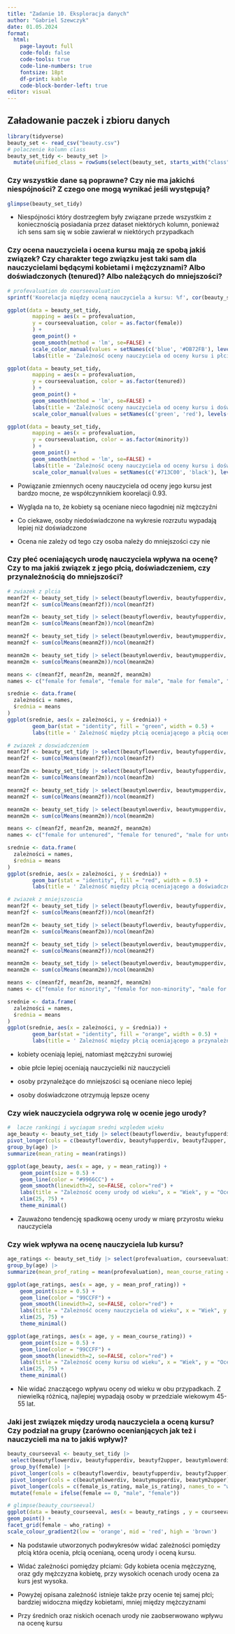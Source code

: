 ```yaml
---
title: "Zadanie 10. Eksploracja danych"
author: "Gabriel Szewczyk"
date: 01.05.2024
format: 
  html:
    page-layout: full
    code-fold: false
    code-tools: true
    code-line-numbers: true
    fontsize: 18pt
    df-print: kable
    code-block-border-left: true
editor: visual
---
```


## Załadowanie paczek i zbioru danych

```r
library(tidyverse)
beauty_set <- read_csv("beauty.csv")
# polaczenie kolumn class
beauty_set_tidy <- beauty_set |> 
  mutate(unified_class = rowSums(select(beauty_set, starts_with("class")) * (1:30))) |> mutate(beauty_set, across(starts_with("class"), ~NULL)) |> rename(class = unified_class)

```

### Czy wszystkie dane są poprawne? Czy nie ma jakichś niespójności? Z czego one mogą wynikać jeśli występują?

```r
glimpse(beauty_set_tidy)
```

* Niespójności który dostrzegłem były związane przede wszystkim z koniecznością posiadania przez dataset niektórych kolumn, ponieważ ich sens sam się w sobie zawierał w niektórych przypadkach

### Czy ocena nauczyciela i ocena kursu mają ze spobą jakiś związek? Czy charakter tego związku jest taki sam dla nauczycielami będącymi kobietami i mężczyznami? Albo doświadczonych (tenured)? Albo należących do mniejszości?

```r
# profevaluation do courseevaluation
sprintf('Koorelacja między oceną nauczyciela a kursu: %f', cor(beauty_set_tidy$profevaluation, beauty_set_tidy$courseevaluation))

ggplot(data = beauty_set_tidy,
        mapping = aes(x = profevaluation, 
        y = courseevaluation, color = as.factor(female))
        ) +
        geom_point() +
        geom_smooth(method = 'lm', se=FALSE) +
        scale_color_manual(values = setNames(c('blue', '#DB72FB'), levels(as.factor(beauty_set_tidy$female)))) +
        labs(title = 'Zależność oceny nauczyciela od oceny kursu i płci', color = c('0=Mężczyźni 1=Kobiety'))

ggplot(data = beauty_set_tidy,
        mapping = aes(x = profevaluation, 
        y = courseevaluation, color = as.factor(tenured))
        ) +
        geom_point() +
        geom_smooth(method = 'lm', se=FALSE) +
        labs(title = 'Zależność oceny nauczyciela od oceny kursu i doświadczenia', color = c('0=Niedoświadczony 1=Doświadczony')) +
        scale_color_manual(values = setNames(c('green', 'red'), levels(as.factor(beauty_set_tidy$tenured))))

ggplot(data = beauty_set_tidy,
        mapping = aes(x = profevaluation, 
        y = courseevaluation, color = as.factor(minority))
        ) +
        geom_point() +
        geom_smooth(method = 'lm', se=FALSE) +
        labs(title = 'Zależność oceny nauczyciela od oceny kursu i doświadczenia', color = c('1=należy do mniejszości')) +
        scale_color_manual(values = setNames(c('#713C00', 'black'), levels(as.factor(beauty_set_tidy$minority))))

```

* Powiązanie zmiennych oceny nauczyciela od oceny jego kursu jest bardzo mocne, ze współczynnikiem koorelacji 0.93.

* Wygląda na to, że kobiety są oceniane nieco łagodniej niż mężczyźni

* Co ciekawe, osoby niedoświadczone na wykresie rozrzutu wypadają lepiej niż doświadczone

* Ocena nie zależy od tego czy osoba należy do mniejszości czy nie


### Czy płeć oceniających urodę nauczyciela wpływa na ocenę? Czy to ma jakiś związek z jego płcią, doświadczeniem, czy przynależnością do mniejszości?

```r
# zwiazek z plcia
meanf2f <- beauty_set_tidy |> select(beautyflowerdiv, beautyfupperdiv, beautyf2upper, female) |> filter(female == 1)
meanf2f <- sum(colMeans(meanf2f))/ncol(meanf2f)

meanf2m <- beauty_set_tidy |> select(beautyflowerdiv, beautyfupperdiv, beautyf2upper, female) |> filter(female == 0)
meanf2m <- sum(colMeans(meanf2m))/ncol(meanf2m)

meanm2f <- beauty_set_tidy |> select(beautymlowerdiv, beautymupperdiv, beautym2upper, female) |> filter(female == 1)
meanm2f <- sum(colMeans(meanm2f))/ncol(meanm2f)

meanm2m <- beauty_set_tidy |> select(beautymlowerdiv, beautymupperdiv, beautym2upper, female) |> filter(female == 0)
meanm2m <- sum(colMeans(meanm2m))/ncol(meanm2m)

means <- c(meanf2f, meanf2m, meanm2f, meanm2m)
names <- c("female for female", "female for male", "male for female", "male for male")

srednie <- data.frame(
  zależności = names,
  średnia = means
)
ggplot(srednie, aes(x = zależności, y = średnia)) +
        geom_bar(stat = "identity", fill = "green", width = 0.5) +
        labs(title = ' Zależność między płcią oceniającego a płcią ocenianego')

# zwiazek z doswiadczeniem
meanf2f <- beauty_set_tidy |> select(beautyflowerdiv, beautyfupperdiv, beautyf2upper, female) |> filter(beauty_set_tidy$tenured == 1)
meanf2f <- sum(colMeans(meanf2f))/ncol(meanf2f)

meanf2m <- beauty_set_tidy |> select(beautyflowerdiv, beautyfupperdiv, beautyf2upper, female) |> filter(beauty_set_tidy$tenured == 0)
meanf2m <- sum(colMeans(meanf2m))/ncol(meanf2m)

meanm2f <- beauty_set_tidy |> select(beautymlowerdiv, beautymupperdiv, beautym2upper, female) |> filter(beauty_set_tidy$tenured == 1)
meanm2f <- sum(colMeans(meanm2f))/ncol(meanm2f)

meanm2m <- beauty_set_tidy |> select(beautymlowerdiv, beautymupperdiv, beautym2upper, female) |> filter(beauty_set_tidy$tenured == 0)
meanm2m <- sum(colMeans(meanm2m))/ncol(meanm2m)

means <- c(meanf2f, meanf2m, meanm2f, meanm2m)
names <- c("female for untenured", "female for tenured", "male for untenured", "male for tenured")

srednie <- data.frame(
  zależności = names,
  średnia = means
)
ggplot(srednie, aes(x = zależności, y = średnia)) +
        geom_bar(stat = "identity", fill = "red", width = 0.5) +
        labs(title = ' Zależność między płcią oceniającego a doświadczeniem ocenianego')

# zwiazek z mniejszoscia
meanf2f <- beauty_set_tidy |> select(beautyflowerdiv, beautyfupperdiv, beautyf2upper, female) |> filter(beauty_set_tidy$minority == 1)
meanf2f <- sum(colMeans(meanf2f))/ncol(meanf2f)

meanf2m <- beauty_set_tidy |> select(beautyflowerdiv, beautyfupperdiv, beautyf2upper, female) |> filter(beauty_set_tidy$minority == 0)
meanf2m <- sum(colMeans(meanf2m))/ncol(meanf2m)

meanm2f <- beauty_set_tidy |> select(beautymlowerdiv, beautymupperdiv, beautym2upper, female) |> filter(beauty_set_tidy$minority == 1)
meanm2f <- sum(colMeans(meanm2f))/ncol(meanm2f)

meanm2m <- beauty_set_tidy |> select(beautymlowerdiv, beautymupperdiv, beautym2upper, female) |> filter(beauty_set_tidy$minority == 0)
meanm2m <- sum(colMeans(meanm2m))/ncol(meanm2m)

means <- c(meanf2f, meanf2m, meanm2f, meanm2m)
names <- c("female for minority", "female for non-minority", "male for minority", "male for non-minority")

srednie <- data.frame(
  zależności = names,
  średnia = means
)
ggplot(srednie, aes(x = zależności, y = średnia)) +
        geom_bar(stat = "identity", fill = "orange", width = 0.5) +
        labs(title = ' Zależność między płcią oceniającego a przynależnością do mniejszości ocenianego')
```

* kobiety oceniają lepiej, natomiast mężczyźni surowiej

* obie płcie lepiej oceniają nauczycielki niż nauczycieli

* osoby przynależące do mniejszości są oceniane nieco lepiej

* osoby doświadczone otrzymują lepsze oceny

### Czy wiek nauczyciela odgrywa rolę w ocenie jego urody?

```r
#  lacze rankingi i wyciagam sredni wzgledem wieku
age_beauty <- beauty_set_tidy |> select(beautyflowerdiv, beautyfupperdiv, beautyf2upper, beautymlowerdiv, beautymupperdiv, beautym2upper, age) |> 
pivot_longer(cols = c(beautyflowerdiv, beautyfupperdiv, beautyf2upper, beautymlowerdiv, beautymupperdiv, beautym2upper), names_to = 'division', values_to = 'ratings') |>
group_by(age) |>
summarize(mean_rating = mean(ratings))

ggplot(age_beauty, aes(x = age, y = mean_rating)) +
    geom_point(size = 0.5) +
    geom_line(color = "#9966CC") +
    geom_smooth(linewidth=2, se=FALSE, color="red") +
    labs(title = "Zależność oceny urody od wieku", x = "Wiek", y = "Ocena") +
    xlim(25, 75) +
    theme_minimal()
```

* Zauważono tendencję spadkową oceny urody w miarę przyrostu wieku nauczyciela

### Czy wiek wpływa na ocenę nauczyciela lub kursu?

```r
age_ratings <- beauty_set_tidy |> select(profevaluation, courseevaluation, age) |> 
group_by(age) |>
summarize(mean_prof_rating = mean(profevaluation), mean_course_rating = mean(courseevaluation))

ggplot(age_ratings, aes(x = age, y = mean_prof_rating)) +
    geom_point(size = 0.5) +
    geom_line(color = "99CCFF") +
    geom_smooth(linewidth=2, se=FALSE, color="red") +
    labs(title = "Zależność oceny nauczyciela od wieku", x = "Wiek", y = "Ocena") +
    xlim(25, 75) +
    theme_minimal()

ggplot(age_ratings, aes(x = age, y = mean_course_rating)) +
    geom_point(size = 0.5) +
    geom_line(color = "99CCFF") +
    geom_smooth(linewidth=2, se=FALSE, color="red") +
    labs(title = "Zależność oceny kursu od wieku", x = "Wiek", y = "Ocena") +
    xlim(25, 75) +
    theme_minimal()


```

* Nie widać znaczącego wpływu oceny od wieku w obu przypadkach. Z niewielką różnicą, najlepiej wypadają osoby w przedziale wiekowym 45-55 lat.


### Jaki jest związek między urodą nauczyciela a oceną kursu? Czy podział na grupy (zarówno ocenianjących jak też i nauczycieli ma na to jakiś wpływ)?

```r
beauty_courseeval <- beauty_set_tidy |>
 select(beautyflowerdiv, beautyfupperdiv, beautyf2upper, beautymlowerdiv, beautymupperdiv, beautym2upper, female, courseevaluation) |> 
 group_by(female) |>
 pivot_longer(cols = c(beautyflowerdiv, beautyfupperdiv, beautyf2upper), names_to = NULL, values_to = "female_is_rating") |>
 pivot_longer(cols = c(beautymlowerdiv, beautymupperdiv, beautym2upper), names_to = NULL, values_to = "male_is_rating") |>
 pivot_longer(cols = c(female_is_rating, male_is_rating), names_to = "who_rating", values_to = "beauty_ratings") |>
 mutate(female = ifelse(female == 0, "male", "female"))

# glimpse(beauty_courseeval)
ggplot(data = beauty_courseeval, aes(x = beauty_ratings , y = courseevaluation, color = beauty_ratings)) +
geom_point() +
facet_grid(female ~ who_rating) + 
scale_colour_gradient2(low = 'orange', mid = 'red', high = 'brown')

```

* Na podstawie utworzonych podwykresów widać zależności pomiędzy płcią która ocenia, płcią ocenianą, oceną urody i oceną kursu.

* Widać zależności pomiędzy płciami: Gdy kobieta ocenia mężczyznę, oraz gdy mężczyzna kobietę, przy wysokich ocenach urody ocena za kurs jest wysoka.

* Powyżej opisana zależność istnieje także przy ocenie tej samej płci; bardziej widoczna między kobietami, mniej między mężczyznami

* Przy średnich oraz niskich ocenach urody nie zaobserwowano wpływu na ocenę kursu

